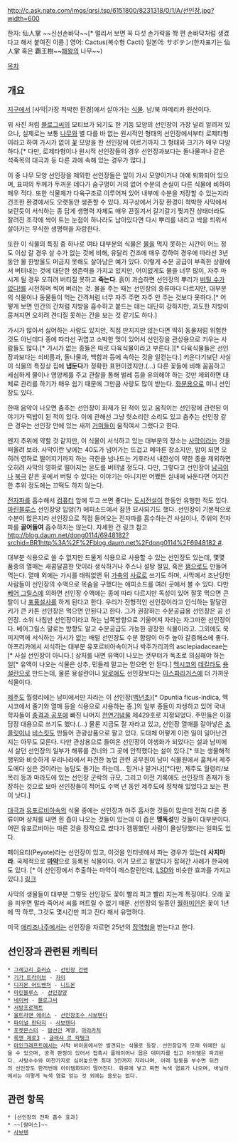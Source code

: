 http://c.ask.nate.com/imgs/qrsi.tsp/6151800/8231318/0/1/A/선인장.jpg?width=600

한자: 仙人掌 ~~신선손바닥~~[* 멀리서 보면 꼭 다섯 손가락을 쫙 편 손바닥처럼 생겼다고 해서 붙여진 이름.]
영어: Cactus(복수형 Cacti)
일본어: サボテン(한자표기는 仙人掌 혹은 覇王樹~~[[패왕]]의 나무~~)

[[목차]]

== 개요 ==
[[지구]]에서 [사막|가장 척박한 환경]에서 살아가는 [[식물]]. 남/북 아메리카 원산이다.

위 사진 처럼 [[블로그씨]]의 모티브가 되기도 한 기둥 모양의 선인장이 가장 널리 알려져 있으나, 실제로는 보통 [[나무]]와 별 다를 바 없는 원시적인 형태의 선인장에서부터 로제타형이라고 하여 가시가 없이 [[꽃]] 모양을 한 선인장에 이르기까지 그 형태와 크기가 매우 다양하다.[* 다만, 로제타형이나 원시적 선인장들의 경우 선인장과보다는 돌나물과나 같은 석죽목의 대극과 등 다른 과에 속해 있는 경우가 많다.]

이 중 나무 모양 선인장을 제외한 선인장들은 잎이 가시 모양이거나 아예 퇴화되어 있으며, 표피의 두께가 두꺼운 데다가 숨구멍이 거의 없어 수분의 손실이 다른 식물에 비하여 매우 적다. 또한 식물체가 다육구조로 이루어져 있어 내부에 수분을 저장할 수 있는지라 건조한 환경에서도 오랫동안 생존할 수 있다. 지구상에서 가장 환경이 척박한 사막에서 보란듯이 서식하는 종 답게 생명력 자체도 매우 끈질겨서 갈기갈기 찢겨진 상태더라도 잘려진 조각에 싹이 트는 눈점이 하나라도 남아있다면 다시 뿌리를 내리고 싹을 틔워서 살아가는 무식한 생명력을 자랑한다.

또한 이 식물의 특징 중 하나로 여타 대부분의 식물은 [[물]]을 먹지 못하는 시간이 어느 정도 이상 갈 경우 살 수가 없는 것에 비해, 유달리 건조에 매우 강하여 경우에 따라선 3년 동안 물 한방울도 머금지 못해도 살아남은 예가 있다. 이렇게 수분 공급이 부족한 상황에서 버텨내는 것에 대단한 생존력을 가지고 있지만, 어이없게도 물을 너무 많이, 자주 마시게 될 경우 오히려 버티질 못하고 '''죽는다'''. 흙이 과습하면 선인장의 뿌리가 [[버틸 수가 없다!]]를 시전하며 썩어 버리는 것. 물을 주는 때는 선인장의 종류마다 다르지만, 대부분의 식물이나 동물들이 먹는 간격처럼 너무 자주 주면 자주 안 주는 것보다 못하다.[* 어떻게 보면 인간의 간처럼 지방을 흡수하고 붙드는 데는 대단히 강하지만, 과도한 지방이 뭉쳐지면 오히려 견디질 못하는 간을 보는 것 같기도 하다.]

가시가 많아서 싫어하는 사람도 있지만, 직접 만지지만 않는다면 딱히 동물처럼 위험한 것도 아닌데다 종에 따라선 귀엽고 소박한 멋이 있어서 선인장을 관상용으로 키우는 사람들도 많다.[* 가시가 없는 종들은 따로 다육식물이라고 부른다.][* 다육식물들은 선인장과보다는 쇠비름과, 돌나물과, 백합과 등에 속하는 것을 일컫는다.] 키운다기보단 사실 이 식물의 특징상 집에 '''냅둔다'''가 정확한 표현이겠지만.(…) 다른 꽃들에 비해 꼼꼼하고 세심하게 물이나 영양제를 주고 관찰을 통해 벌레 등을 유의해야 하는 것만 제외하면 대체로 관리를 하기가 매우 쉽기 때문에 그만큼 사랑도 많이 받는다. [[화분]]용으로 미니 선인장도 있다.

한때 음악이 나오면 춤추는 선인장이 화제가 된 적이 있고 움직이는 선인장에 관련된 이야기가 떡밥이 된 적이 있다. 이에 관해선 그냥 헛소리란 소리도 있고 춤추는 선인장 같은 경우는 선인장 안에 있는 새끼 [[거미]]들이 움직여서 그랬다고 한다.

왠지 추위에 약할 것 같지만, 이 식물이 서식하고 있는 대부분의 장소는 [[사막]]이라는 것을 떠올려 보라. 사막이란 낮에는 40도가 넘어가는 뜨겁고 메마른 장소지만, 밤이 되면 오히려 영하로 떨어지기까지 하는 극한을 넘나드는 기후라서 내한성이 약한 종을 제외하면 오히려 사막의 영하로 떨어지는 온도를 버텨낼 정도다. 다만, 그렇다고 선인장이 [[남극]]이나 [[북극]] 같은 곳에서 버틸 수 있다는 이야기는 아니지만 어쨌든 실내에 놔둔다면 어지간한 추위 정도에는 끄떡도 하지 않는다.

[[전자파]]를 흡수해서 [[컴퓨터]] 앞에 두고 쓰면 좋다는 [[도시전설]]이 한동안 유행한 적도 있다. [[마린블루스]] 선인장양 입양(?) 에피소드에서 잠깐 묘사되기도 했다. 선인장이 기본적으로 수분이 많은지라 선인장으로 직접 들어오는 전자파를 흡수하는건 사실이나, 주위의 전자파를 '''끌어들여''' 흡수하지는 않는다. 자세한 건 링크 참고 [[http://blog.daum.net/dong0114/6948182?srchid=BR1http%3A%2F%2Fblog.daum.net%2Fdong0114%2F6948182 #]].

대부분 식용으로 쓸 수 없지만 드물게 식용으로 사용할 수 있는 선인장도 있는데, 몇몇 품종의 열매는 새콤달콤한 맛이라 생식하거나 주스나 설탕 절임, 혹은 [[잼]]으로도 만들어 먹는다. 열매 외에는 가시를 태워없앤 뒤 [[가축]]의 [[사료]]로 쓰기도 하며, 사막에서 조난당한 사람들이 선인장의 수액으로 목숨을 구했다는 에피소드를 여러 곳에서 볼 수 있다. 다만 [[베어 그릴스]]에 의하면 선인장 수액에는 종에 따라 다르지만 독성이 있어 잘못 먹으면 큰 탈이 나 [[포풍설사]]를 하게 된다고 한다. 우리가 전형적인 선인장이라고 인식하는 팔달린 키가 큰 카톤 선인장은 먹으면 안된다고 한다. 그가 권장하는 수분공급용 선인장은 공 선인장. 소위 나침반 선인장이라고 하는 남쪽방향으로 기울어져 자라는 자그마한 선인장이다. 베어그릴스 말로는 방향도 알고 수분공급도 가능한 굉장한 식물이라고. 그외에도 북미지역에 서식하는 가시가 없는 배럴 선인장도 수분 함량이 아주 높아 갈증해소에 좋다. 아프리카에서 서식하는 대부분 유포르비아속이거나 박주가리과의 asclepiadaceae는[* 사실 선인장이 아니다.] 상처를 내면 유액이 나오는 것부터가 독초로 의심해야 하는 일[* 유액이 나오는 식물은 상추, 민들레 말고는 믿으면 안 된다.] [[멕시코]]의 [[데킬라]]도 [[용설란]]으로 만드는데, 물론 용설란이나 [[알로에]]도 선인장보다는 [[아스파라거스]]에 더 가까운 식물이다. 

[[제주도]] 월령리에는 남미에서만 자라는 이 선인장([[백년초]])[* Opuntia ficus-indica, 멕시코에서 줄기와 열매 등을 식용으로 사용하는 종.]의 일부 종들이 자생하고 있어 국내 학자들이 [[충격과 공포]]에 빠진 나머지 [[천연기념물]] 제429호로 지정되었다. 주민들은 이걸 담장 대용으로 쓰기도 했다.(...) 물론 지금도 잘 자라고 있고, 선인장 열매를 갈아넣은 [[초콜릿]]이나 [[비스킷]]도 만들어 관광상품으로 팔고 있다. 도대체 어떻게 이런 일이 일어난건지는 아무도 모른다. 다만 관상용으로 들여온 선인장이 야생화가 되었다는 설과 남미에서 살던 선인장의 일부가 해류를 건너와 그 곳에 안착했다는 설이 있다.[* 또는 생물해적행위와 비슷하게 우리나라에서 파견한 농업 관련 공무원이 남미 식물원에서 훔쳐서 제주도에다 심은 것이라는 농담도 돌기는 하는데... 믿거나 말거나][*다만, 제주도 월령리/보목리 등과 마라도에 있는 선인장 군락의 규모, 그리고 이전 기록에도 선인장의 존재가 등장하는 것으로 보아 선인장들이 적어도 수백 년 동안 제주도에 정착해 있었다고 보는 편이 낫다.]

[[대극]]과 [[유포르비아]]속의 식물 중에는 선인장과 아주 흡사한 것들이 많은데 전혀 다른 종류이며 상처를 내면 흰 즙이 나오는 것들이 있는데 이 즙은 '''맹독성'''인 것들이 대부분이다. 어떤 유포르비아는 마른 것을 장작으로 썼다가 캠핑했던 사람이 몰살당했다는 일화도 있다.

페이요티(Peyote)라는 선인장이 있고, 이것을 인터넷에서 파는 경우가 있는데 '''사지마라'''. 국제적으로 '''[[마약]]'''으로 등록된 식물이다. 이거 모르고 팔았다가 잡혀간 사례가 한국에도 있다. [* 이 선인장에서 추출하는 마약이 메스칼린인데, [[LSD]]와 비슷한 효과를 가지고 있다.] [http://news.naver.com/main/read.nhn?mode=LSD&mid=sec&sid1=102&oid=001&aid=0004804532 링크]

사막의 생물들이 대부분 그렇듯 선인장도 꽃이 빨리 피고 빨리 지는게 특징이다. 오래 꽃을 피우면 말라 죽어서 씨를 퍼트릴 수 없기 때문. 선인장의 일종인 [[월하미인]]은 꽃이 1년에 딱 하루, 그것도 몇시간만 피고 진다 해서 유명하다.

미국 [[애리조나]]주에서는 선인장을 자르면 25년의 [[징역]]형을 받는다고 한다.

== 선인장과 관련된 캐릭터 ==
 * [[그레고리 호러쇼]] - [[선인장 건맨]]
 * [[기가 트라이브]] - [[차이]]
 * [[디지몬 어드벤처]] - [[니드몬]]
 * [[마린블루스]] - [[선인장양]]
 * [[네이버]] - [[블로그씨]]
 * [[서방프로젝트]]
 * [[울트라맨 에이스]] - [[선인장초수 사보텐다]]
 * [[파이널 판타지]] - [[사보텐더]]
 * [[포켓몬스터]] - [[밤선인]] 계열, [[마라카치]]
 * [[록맨 제로3]] - [[글래샤 르 칵탱크]]
 * [[마인크래프트]]에서는 사막 바이옴에서만 발견되는 식물로 등장. 선인장답게 모래 위에만 심을 수 있으며, 공격 판정이 있어서 접촉시 플레이어나 몹은 데미지를 입고 아이템은 파괴된다. 사탕수수와 마찬가지로 심어놓으면 최대 3칸까지 자라나며, 아래 밑둥을 부수면 뒤칸의 선인장도 한꺼번에 아이템화되어 떨어진다. 화로에 넣고 찌면 녹색 염료가 나오며, 바닐라에서는 이렇게 녹색 염료 얻는 것 외에는 쓸모는 없다.

== 관련 항목 ==
 * [선인장의 전파 흡수 효과]
 * ~~[람머스]~~
 * [[사보텐]]
